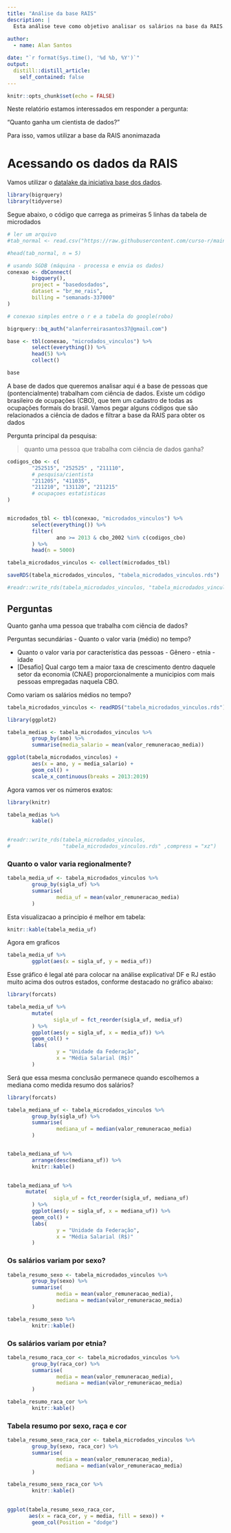```yaml
---
title: "Análise da base RAIS"
description: |
  Esta análise teve como objetivo analisar os salários na base da RAIS.
  
author:
  - name: Alan Santos

date: "`r format(Sys.time(), '%d %b, %Y')`"
output:
  distill::distill_article:
    self_contained: false
---
```


```r
knitr::opts_chunk$set(echo = FALSE)
```

Neste relatório estamos interessados em responder a pergunta:

"Quanto ganha um cientista de dados?"

Para isso, vamos utilizar a base da RAIS anonimazada

# Acessando os dados da RAIS

Vamos utilizar o [datalake da iniciativa base dos dados](https://basedosdados.org).

```r
library(bigrquery)
library(tidyverse)
```


Segue abaixo,  o código que carrega as primeiras 5 linhas da tabela de microdados

```r
# ler um arquivo
#tab_normal <- read.csv("https://raw.githubusercontent.com/curso-r/main-r4ds-1/master/dad#os/imdb.csv")

#head(tab_normal, n = 5)

```


```r
# usando SGDB (máquina - processa e envia os dados)
conexao <- dbConnect(
        bigquery(), 
        project = "basedosdados",
        dataset = "br_me_rais",
        billing = "semanads-337000"
)

# conexao simples entre o r e a tabela do google(robo)

bigrquery::bq_auth("alanferreirasantos37@gmail.com")

base <- tbl(conexao, "microdados_vinculos") %>% 
        select(everything()) %>% 
        head(5) %>% 
        collect()

base
```

A base de dados que queremos analisar aqui é a base de pessoas que (pontencialmente) trabalham com ciência de dados. Existe um código brasileiro de ocupações (CBO), que 
tem um cadastro de todas as ocupações formais do brasil. Vamos pegar alguns códigos que são relacionados a ciência de dados e filtrar a base da RAIS para obter os dados

Pergunta principal da pesquisa: 

> quanto uma pessoa que trabalha com ciência de dados ganha?

```r

codigos_cbo <- c(
        "252515", "252525" , "211110",
        # pesquisa/cientista
        "211205", "411035",
        "211210", "131120", "211215"
        # ocupaçoes estatisticas
)


microdados_tbl <- tbl(conexao, "microdados_vinculos") %>% 
        select(everything()) %>% 
        filter(
                ano >= 2013 & cbo_2002 %in% c(codigos_cbo)
        ) %>% 
        head(n = 5000)

tabela_microdados_vinculos <- collect(microdados_tbl)

saveRDS(tabela_microdados_vinculos, "tabela_microdados_vinculos.rds")

#readr::write_rds(tabela_microdados_vinculos, "tabela_microdados_vinculos.rds")

```


## Perguntas

Quanto ganha uma pessoa que trabalha com ciência de dados?

Perguntas secundárias
- Quanto o valor varia (médio) no tempo?

- Quanto o valor varia por característica das pessoas
        - Gênero
        - etnia
        - idade
- [Desafio] Qual cargo tem a maior taxa de crescimento dentro daquele setor da economia (CNAE)
proporcionalmente a municipios com mais pessoas empregadas naquela CBO.

Como variam os salários médios no tempo?

```r

tabela_microdados_vinculos <- readRDS("tabela_microdados_vinculos.rds")

library(ggplot2)

tabela_medias <- tabela_microdados_vinculos %>% 
        group_by(ano) %>% 
        summarise(media_salario = mean(valor_remuneracao_media))

ggplot(tabela_microdados_vinculos) +
        aes(x = ano, y = media_salario) +
        geom_col() +
        scale_x_continuous(breaks = 2013:2019)
```


Agora vamos ver os números exatos:

```r

library(knitr)

tabela_medias %>% 
        kable()
        
```

```r
#readr::write_rds(tabela_microdados_vinculos, 
#                 "tabela_microdados_vinculos.rds" ,compress = "xz")

```

### Quanto o valor varia regionalmente?

```r

tabela_media_uf <- tabela_microdados_vinculos %>% 
        group_by(sigla_uf) %>% 
        summarise(
                media_uf = mean(valor_remuneracao_media)
        )

```

Esta visualizacao a principio é melhor em tabela:

```r

knitr::kable(tabela_media_uf)
```

Agora em graficos

```r

tabela_media_uf %>% 
        ggplot(aes(x = sigla_uf, y = media_uf))

```

Esse gráfico é legal até para colocar na análise explicativa! DF e RJ estão muito acima dos outros estados, conforme destacado no gráfico abaixo:

```r

library(forcats)

tabela_media_uf %>%
        mutate(
               sigla_uf = fct_reorder(sigla_uf, media_uf) 
        ) %>% 
        ggplot(aes(y = sigla_uf, x = media_uf)) %>% 
        geom_col() +
        labs(
                y = "Unidade da Federação",
                x = "Média Salarial (R$)"
        )

```

Será que essa mesma conclusão permanece quando escolhemos a mediana como medida
resumo dos salários?

```r

library(forcats)

tabela_mediana_uf <- tabela_microdados_vinculos %>%
        group_by(sigla_uf) %>% 
        summarise(
                mediana_uf = median(valor_remuneracao_media)
        )


tabela_mediana_uf %>% 
        arrange(desc(mediana_uf)) %>% 
        knitr::kable()
  
```



```r


tabela_mediana_uf %>%  
      mutate(
               sigla_uf = fct_reorder(sigla_uf, mediana_uf) 
        ) %>% 
        ggplot(aes(y = sigla_uf, x = mediana_uf)) %>% 
        geom_col() +
        labs(
                y = "Unidade da Federação",
                x = "Média Salarial (R$)"
        )


```

### Os salários variam por sexo?

```r

tabela_resumo_sexo <- tabela_microdados_vinculos %>% 
        group_by(sexo) %>% 
        summarise(
                media = mean(valor_remuneracao_media),
                mediana = median(valor_remuneracao_media)
        )

tabela_resumo_sexo %>% 
        knitr::kable()

```

### Os salários variam por etnia?

```r

tabela_resumo_raca_cor <- tabela_microdados_vinculos %>% 
        group_by(raca_cor) %>% 
        summarise(
                media = mean(valor_remuneracao_media),
                mediana = median(valor_remuneracao_media)
        )

tabela_resumo_raca_cor %>% 
        knitr::kable()
```


### Tabela resumo por sexo, raça e cor

```r

tabela_resumo_sexo_raca_cor <- tabela_microdados_vinculos %>% 
        group_by(sexo, raca_cor) %>%
        summarise(
                media = mean(valor_remuneracao_media),
                mediana = median(valor_remuneracao_media)
        )

tabela_resumo_sexo_raca_cor %>% 
        knitr::kable()
        

```

```r

ggplot(tabela_resumo_sexo_raca_cor,
       aes(x = raca_cor, y = media, fill = sexo)) +
        geom_col(Position = "dodge")

```

